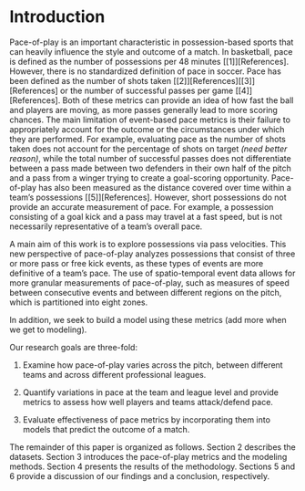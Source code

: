 # Introduction {#intro}

Pace-of-play is an important characteristic in possession-based sports that can heavily influence the style and outcome of a match. In basketball, pace is defined as the number of possessions per 48 minutes [[1]][References]. However, there is no standardized definition of pace in soccer. Pace has been defined as the number of shots taken [[2]][References][[3]][References] or the number of successful passes per game [[4]][References]. Both of these metrics can provide an idea of how fast the ball and players are moving, as more passes generally lead to more scoring chances. The main limitation of event-based pace metrics is their failure to appropriately account for the outcome or the circumstances under which they are performed. For example, evaluating pace as the number of shots taken does not account for the percentage of shots on target *(need better reason)*, while the total number of successful passes does not differentiate between a pass made between two defenders in their own half of the pitch and a pass from a winger trying to create a goal-scoring opportunity. Pace-of-play has also been measured as the distance covered over time within a team’s possessions [[5]][References]. However, short possessions do not provide an accurate measurement of pace. For example, a possession consisting of a goal kick and a pass may travel at a fast speed, but is not necessarily representative of a team’s overall pace.  

A main aim of this work is to explore possessions via pass velocities. This new perspective of pace-of-play analyzes possessions that consist of three or more pass or free kick events, as these types of events are more definitive of a team’s pace. The use of spatio-temporal event data allows for more granular measurements of pace-of-play, such as measures of speed between consecutive events and between different regions on the pitch, which is partitioned into eight zones.

In addition, we seek to build a model using these metrics (add more when we get to modeling).

Our research goals are three-fold:

1. Examine how pace-of-play varies across the pitch, between different teams and across different professional leagues.  

2. Quantify variations in pace at the team and league level and provide metrics to assess how well players and teams attack/defend pace. 

3. Evaluate effectiveness of pace metrics by incorporating them into models that predict the outcome of a match. 

The remainder of this paper is organized as follows. Section 2 describes the datasets. Section 3 introduces the pace-of-play metrics and the modeling methods. Section 4 presents the results of the methodology. Sections 5 and 6 provide a discussion of our findings and a conclusion, respectively.